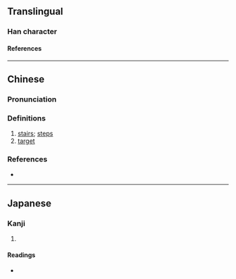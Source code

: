 {{character info}}
==Translingual==

===Han character===
{{Han char|rn=32|rad=土|as=11|sn=14|four=4012.7|canj=GYCB|ids=⿰土啇}}

====References====
{{Han ref|kx=0238.100|dkj=05429|dj=0476.170|hdz=10482.070|uh=5891}}

----

==Chinese==
{{zh-forms|alt=的}}

===Pronunciation===
{{zh-pron
|m=dī
|c=dik1
|cat=n
}}

===Definitions===
{{zh-hanzi}}

# [[stair]]s; [[step]]s
# [[target]]

===References===
* {{R:twedu|C01783}}

----

==Japanese==

===Kanji===
{{ja-kanji|grade=|rs=土11}}

# {{rfdef|ja|sort=土11}}

====Readings====
* {{ja-readings|on=[[てき]] (teki), [[ちゃく]] (chaku)|kun=[[きざはし]] (kizahashi), [[まと]] (mato)}}